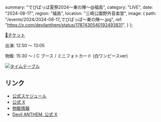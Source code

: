   summary: "でびぱっぱ夏祭2024～東の陣～@福島",
  category: "LIVE",
  date: "2024-08-17",
  region: "福島",
  location: "三崎公園野外音楽堂",
  image: {
    path: "/events/2024/2024-08-17_でびぱっぱ～東の陣～.jpg",
    ref: "https://x.com/devilanthem/status/1787430540192493831",
  }
};


[🎫チケット](https://ticketvillage.jp/events/12876)

出演: 12:50 ～ 13:05

物販: 15:30 ～ / C ブース / ミニフォトカード (白ワンピースver)

[<img src="/events/2024/2024-08-17_でびぱっぱ～東の陣～ タイムテーブル.jpg" alt="タイムテーブル" />](https://x.com/devilanthem/status/1822994524240806073)

## リンク

* [公式スケジュール](https://takanenonadeshiko.jp/events/event/でびぱっぱ夏祭東の陣/)
* [公式 X](https://x.com/takanenofficial/status/1787739224416121292)
* [物販情報](https://x.com/takanenofficial/status/1824400834924339393)
* [Devil ANTHEM. 公式 X](https://x.com/devilanthem/status/1822994524240806073)
